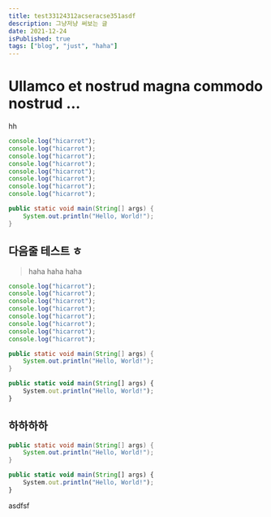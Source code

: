 ```yaml
---
title: test33124312acseracse351asdf
description: 그냥저냥 써보는 글
date: 2021-12-24
isPublished: true
tags: ["blog", "just", "haha"]
---
```


# Ullamco et nostrud magna commodo nostrud ...

hh

```js title="hihasgfas" showLineNumbers switcher="1"
console.log("hicarrot");
console.log("hicarrot");
console.log("hicarrot");
console.log("hicarrot");
console.log("hicarrot");
console.log("hicarrot");
console.log("hicarrot");
console.log("hicarrot");
```

```java title="자바임당" showLineNumbers switcher="1"
public static void main(String[] args) {
    System.out.println("Hello, World!");
}
```

## 다음줄 테스트 ㅎ

> haha
> haha
> haha

```jsx title="hihasgfas" showLineNumbers switcher="1" filename="app/page.js"
console.log("hicarrot");
console.log("hicarrot");
console.log("hicarrot");
console.log("hicarrot");
console.log("hicarrot");
console.log("hicarrot");
console.log("hicarrot");
console.log("hicarrot");
```

```java title="자바임당" showLineNumbers switcher="1"
public static void main(String[] args) {
    System.out.println("Hello, World!");
}
```

```ts title="타입스크립트임당" showLineNumbers switcher="1"
public static void main(String[] args) {
    System.out.println("Hello, World!");
}
```

## 하하하하

```java title="자바임당" showLineNumbers switcher="1"
public static void main(String[] args) {
    System.out.println("Hello, World!");
}
```

```ts title="타입스크립트임당" showLineNumbers switcher="1"
public static void main(String[] args) {
    System.out.println("Hello, World!");
}
```

asdfsf
